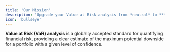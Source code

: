 ```yaml
---
title: 'Our Mission'
description: 'Upgrade your Value at Risk analysis from *neutral* to ***outperform***'
icon: 'bullseye'
---
```


**Value at Risk (VaR) analysis** is a globally accepted standard for quantifying financial risk, providing a clear estimate of the maximum potential downside for a portfolio with a given level of confidence.
